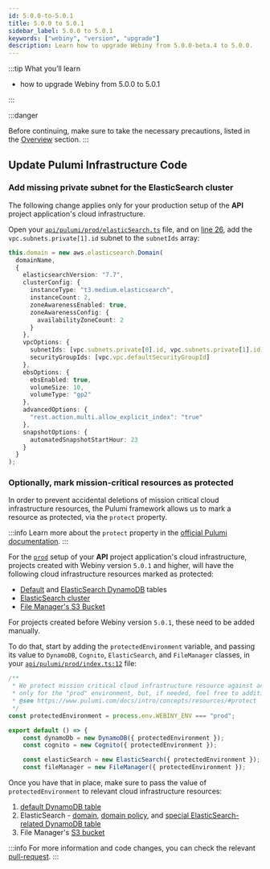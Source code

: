 ```yaml
---
id: 5.0.0-to-5.0.1
title: 5.0.0 to 5.0.1
sidebar_label: 5.0.0 to 5.0.1
keywords: ["webiny", "version", "upgrade"]
description: Learn how to upgrade Webiny from 5.0.0-beta.4 to 5.0.0.
---
```



:::tip What you’ll learn

- how to upgrade Webiny from 5.0.0 to 5.0.1

:::

:::danger

Before continuing, make sure to take the necessary precautions, listed in the [Overview](/docs/how-to-guides/upgrade-webiny/overview#-precaution-measures) section.
:::

## Update Pulumi Infrastructure Code

### Add missing private subnet for the ElasticSearch cluster

The following change applies only for your production setup of the **API** project application's cloud infrastructure.

Open your [`api/pulumi/prod/elasticSearch.ts`](https://github.com/webiny/webiny-js/blob/next/packages/cwp-template-aws/template/api/pulumi/prod/elasticSearch.ts) file, and on [line 26](https://github.com/webiny/webiny-js/blob/next/packages/cwp-template-aws/template/api/pulumi/prod/elasticSearch.ts#L26), add the `vpc.subnets.private[1].id` subnet to the `subnetIds` array:

```ts title="api/pulumi/prod/elasticSearch.ts" {14}
this.domain = new aws.elasticsearch.Domain(
  domainName,
  {
    elasticsearchVersion: "7.7",
    clusterConfig: {
      instanceType: "t3.medium.elasticsearch",
      instanceCount: 2,
      zoneAwarenessEnabled: true,
      zoneAwarenessConfig: {
        availabilityZoneCount: 2
      }
    },
    vpcOptions: {
      subnetIds: [vpc.subnets.private[0].id, vpc.subnets.private[1].id],
      securityGroupIds: [vpc.vpc.defaultSecurityGroupId]
    },
    ebsOptions: {
      ebsEnabled: true,
      volumeSize: 10,
      volumeType: "gp2"
    },
    advancedOptions: {
      "rest.action.multi.allow_explicit_index": "true"
    },
    snapshotOptions: {
      automatedSnapshotStartHour: 23
    }
  }
);
```

### Optionally, mark mission-critical resources as protected

In order to prevent accidental deletions of mission critical cloud infrastructure resources, the Pulumi framework allows us to mark a resource as protected, via the `protect` property.

:::info
Learn more about the `protect` property in the [official Pulumi documentation](https://www.pulumi.com/docs/intro/concepts/resources/#protect).
:::

For the [`prod`](https://github.com/webiny/webiny-js/tree/next/packages/cwp-template-aws/template/api/pulumi/prod) setup of your **API** project application's cloud infrastructure, projects created with Webiny version `5.0.1` and higher, will have the following cloud infrastructure resources marked as protected:

- [Default](https://github.com/webiny/webiny-js/blob/next/packages/cwp-template-aws/template/api/pulumi/prod/dynamoDb.ts#L27) and [ElasticSearch DynamoDB](https://github.com/webiny/webiny-js/blob/next/packages/cwp-template-aws/template/api/pulumi/prod/elasticSearch.ts#L84) tables
- [ElasticSearch cluster](https://github.com/webiny/webiny-js/blob/next/packages/cwp-template-aws/template/api/pulumi/prod/elasticSearch.ts#L84)
- [File Manager's S3 Bucket](https://github.com/webiny/webiny-js/blob/next/packages/cwp-template-aws/template/api/pulumi/prod/fileManager.ts#L35)

For projects created before Webiny version `5.0.1`, these need to be added manually.

To do that, start by adding the `protectedEnvironment` variable, and passing its value to `DynamoDB`, `Cognito`, `ElasticSearch`, and `FileManager` classes, in your [`api/pulumi/prod/index.ts:12`](https://github.com/webiny/webiny-js/blob/next/packages/cwp-template-aws/template/api/pulumi/prod/index.ts#L12-L24) file:

```ts title="api/pulumi/prod/index.ts:12"
/**
 * We protect mission critical cloud infrastructure resource against accidental deletion. We do this
 * only for the "prod" environment, but, if needed, feel free to additional environments.
 * @see https://www.pulumi.com/docs/intro/concepts/resources/#protect
 */
const protectedEnvironment = process.env.WEBINY_ENV === "prod";

export default () => {
    const dynamoDb = new DynamoDB({ protectedEnvironment });
    const cognito = new Cognito({ protectedEnvironment });

    const elasticSearch = new ElasticSearch({ protectedEnvironment });
    const fileManager = new FileManager({ protectedEnvironment });
```

Once you have that in place, make sure to pass the value of `protectedEnvironment` to relevant cloud infrastructure resources:

1. [default DynamoDB table](https://github.com/webiny/webiny-js/blob/next/packages/cwp-template-aws/template/api/pulumi/prod/dynamoDb.ts#L27)
2. ElasticSearch - [domain](https://github.com/webiny/webiny-js/blob/next/packages/cwp-template-aws/template/api/pulumi/prod/elasticSearch.ts#L41), [domain policy](https://github.com/webiny/webiny-js/blob/next/packages/cwp-template-aws/template/api/pulumi/prod/elasticSearch.ts#L62), and [special ElasticSearch-related DynamoDB table](https://github.com/webiny/webiny-js/blob/next/packages/cwp-template-aws/template/api/pulumi/prod/elasticSearch.ts#L84)
3. File Manager's [S3 bucket](https://github.com/webiny/webiny-js/blob/next/packages/cwp-template-aws/template/api/pulumi/prod/fileManager.ts#L35)

:::info
For more information and code changes, you can check the relevant [pull-request](https://github.com/webiny/webiny-js/pull/1500).
:::

